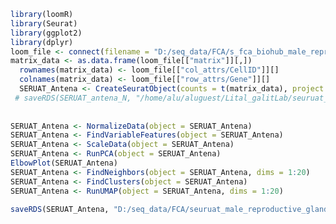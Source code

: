 ```r

library(loomR)
library(Seurat)
library(ggplot2)
library(dplyr)
loom_file <- connect(filename = "D:/seq_data/FCA/s_fca_biohub_male_reproductive_glands_10x.loom", mode = "r+", skip.validate=TRUE)
matrix_data <- as.data.frame(loom_file[["matrix"]][,])
  rownames(matrix_data) <- loom_file[["col_attrs/CellID"]][]
  colnames(matrix_data) <- loom_file[["row_attrs/Gene"]][]
  SERUAT_Antena <- CreateSeuratObject(counts = t(matrix_data), project = "antena", min.cells = 0, min.features=0)
 # saveRDS(SERUAT_antena_N, "/home/alu/aluguest/Lital_galitLab/seuruat_antena_non_normelize.rds")
  
  
SERUAT_Antena <- NormalizeData(object = SERUAT_Antena)
SERUAT_Antena <- FindVariableFeatures(object = SERUAT_Antena)
SERUAT_Antena <- ScaleData(object = SERUAT_Antena)
SERUAT_Antena <- RunPCA(object = SERUAT_Antena)
ElbowPlot(SERUAT_Antena)
SERUAT_Antena <- FindNeighbors(object = SERUAT_Antena, dims = 1:20)
SERUAT_Antena <- FindClusters(object = SERUAT_Antena)
SERUAT_Antena <- RunUMAP(object = SERUAT_Antena, dims = 1:20)

saveRDS(SERUAT_Antena, "D:/seq_data/FCA/seuruat_male_reproductive_glands_13_9.rds")
```

